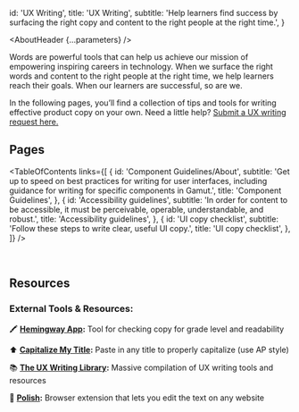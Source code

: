 

  id: 'UX Writing',
  title: 'UX Writing',
  subtitle: 'Help learners find success by surfacing the right copy and content to the right people at the right time.',
  }

<Meta title='UX Writing/About' />

<AboutHeader {...parameters} />

Words are powerful tools that can help us achieve our mission of empowering inspiring careers in technology. When we surface the right words and content to the right people at the right time, we help learners reach their goals. When our learners are successful, so are we.

In the following pages, you’ll find a collection of tips and tools for writing effective product copy on your own. Need a little help? [Submit a UX writing request here.](https://skillsoftdev.atlassian.net/jira/software/c/projects/WRITE/boards/685)

## Pages

<TableOfContents
 links={[
   {
     id: 'Component Guidelines/About',
     subtitle: 'Get up to speed on best practices for writing for user interfaces, including guidance for writing for specific components in Gamut.',
     title: 'Component Guidelines',
   },
   {
     id: 'Accessibility guidelines',
     subtitle: 'In order for content to be accessible, it must be perceivable, operable, understandable, and robust.',
     title: 'Accessibility guidelines',
   },
   {
     id: 'UI copy checklist',
     subtitle: 'Follow these steps to write clear, useful UI copy.',
     title: 'UI copy checklist',
   },
 ]}
/>

<br />

## Resources

### External Tools & Resources:

🖍 **[Hemingway App](https://hemingwayapp.com/):** Tool for checking copy for grade level and readability

⬆️ **[Capitalize My Title](https://capitalizemytitle.com/style/AP/):** Paste in any title to properly capitalize (use AP style)

📚 **[The UX Writing Library](https://www.uxwritinglibrary.com/):** Massive compilation of UX writing tools and resources

💅 **[Polish](https://www.producthunt.com/posts/polish):** Browser extension that lets you edit the text on any website

